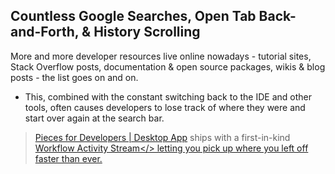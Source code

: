 ## Countless Google Searches, Open Tab Back-and-Forth, & History Scrolling
More and more developer resources live online nowadays - tutorial sites, Stack Overflow posts, documentation & open source packages, wikis & blog posts - the list goes on and on.
- This, combined with the constant switching back to the IDE and other tools, often causes developers to lose track of where they were and start over again at the search bar.
>  <a href="{{ links.website.pfd_desktop_install }}">Pieces for Developers | Desktop App</a> ships with a first-in-kind <a href="{{ links.internal.global_search_suggestion_reuse.workflow_activity_stream }}">Workflow Activity Stream</> letting you pick up where you left off faster than ever.
